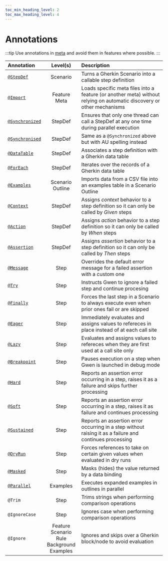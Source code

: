 ```yaml
--- 
toc_min_heading_level: 2
toc_max_heading_level: 4
---
```


# Annotations

:::tip 
Use annotations in [meta](/docs/meta) and avoid them in features where possible.
:::

| Annotation                                                       | Level(s)                                                  | Description                                                                                                           |
| :--------------------------------------------------------------- | :-------------------------------------------------------: | :-------------------------------------------------------------------------------------------------------------------- |
| [`@StepDef`](/docs/meta#stepdefs)                                | Scenario                                                  | Turns a Gherkin Scenario into a callable step definition                                                              |
| [`@Import`](/docs/meta#import-strategy)                          | Feature<br/>Meta                                          | Loads specific meta files into a feature (or another meta) without relying on automatic discovery or other mechanisms |
| [`@Synchronized`](/docs/meta#synchronized-stepdefs)              | StepDef                                                   | Ensures that only one thread can call a StepDef at any one time during parallel execution                             |
| [`@Synchronised`](/docs/meta#synchronized-stepdefs)              | StepDef                                                   | Same as a `@Synchronized` above but with AU spelling instead                                                          |
| [`@DataTable`](/docs/data-tables)                                | StepDef                                                   | Associates a step definition with a Gherkin data table                                                                |
| [`@ForEach`](/docs/data-tables)                                  | StepDef                                                   | Iterates over the records of a Gherkin data table                                                                     |
| [`@Examples`](/docs/data-feeds#examples-annotation)              | Scenario Outline                                          | Imports data from a CSV file into an examples table in a Scenario Outline                                             |
| [`@Context`](/docs#behavioural-rules-and-semantics)              | StepDef                                                   | Assigns *context* behavior to a step definition so it can only be called by *Given* steps                             |
| [`@Action`](/docs#behavioural-rules-and-semantics)               | StepDef                                                   | Assigns *action* behavior to a step definition so it can only be called by *When* steps                               |
| [`@Assertion`](/docs#behavioural-rules-and-semantics)            | StepDef                                                   | Assigns *assertion* behavior to a step definition so it can only be called by *Then* steps                            |
| [`@Message`](/docs/assertions#message-annotation)                | Step                                                      | Overrides the default error message for a failed assertion with a custom one                                          |
| [`@Try`](/docs/try-steps)                                        | Step                                                      | Instructs Gwen to ignore a failed step and continue procesing                                                         |
| [`@Finally`](/docs/finally-steps)                                | Step                                                      | Forces the last step in a Scenario to always execute even when prior ones fail or are skipped                         |
| [`@Eager`](/docs/eager-or-lazy#eager)                            | Step                                                      | Immediately evaluates and assigns values to refereces in place instead of at each call site                           |
| [`@Lazy`](/docs/eager-or-lazy#lazy)                              | Step                                                      | Evaluates and assigns values to refereces when they are first used at a call site only                                |
| [`@Breakpoint`](/docs/repl#breakpoints)                          | Step                                                      | Pauses execution on a step when Gwen is launched in debug mode                                                        |
| [`@Hard`](/docs/assertions#hard-assertions-default)              | Step                                                      | Reports an assertion error occurring in a step, raises it as a failure and skips further processing                   |
| [`@Soft`](/docs/assertions#soft-assertions)                      | Step                                                      | Reports an assertion error occurring in a step, raises it as failure and continues processing                         |
| [`@Sustained`](/docs/assertions#sustained-assertions)            | Step                                                      | Reports an assertion error occurring in a step without raising it as a failure and continues processing               |
| [`@DryRun`](/docs/dry-run#dryrun-annotations)                    | Step                                                      | Forces references to take on certain given values when evaluated in dry runs                                          |
| [`@Masked`](/docs/settings#masked-data-bindings)                 | Step                                                      | Masks (hides) the value returned by a data binding                                                                    |
| [`@Parallel`](/docs/parallel#parallel-scenario-outline-examples) | Examples                                                  | Executes expanded examples in outlines in parallel                                                                    |
| `@Trim`                                                          | Step                                                      | Trims strings when performing comparison operations                                                                   |
| `@IgnoreCase`                                                    | Step                                                      | Ignores case when performing comparison operations                                                                    |
| `@Ignore`                                                        | Feature<br/>Scenario<br/>Rule<br/>Background<br/>Examples | Ignores and skips over a Gherkin block/node to avoid evaluation                                                       |
